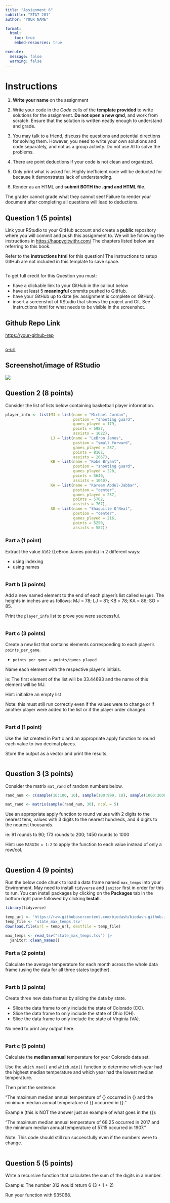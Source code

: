 ```yaml
---
title: "Assignment 6"
subtitle: "STAT 201"
author: "YOUR NAME"

format:
  html:
    toc: true
    embed-resources: true

execute:
  message: false
  warning: false
---
```


# Instructions

1.  **Write your name** on the assignment

2.  Write your code in the *Code* cells of the **template provided** to write solutions for the assignment. **Do not open a new qmd**, and work from scratch. Ensure that the solution is written neatly enough to understand and grade.

3.  You may talk to a friend, discuss the questions and potential directions for solving them. However, you need to write your own solutions and code separately, and not as a group activity. Do not use AI to solve the problems.

4.  There are point deductions if your code is not clean and organized.

5.  Only print what is asked for. Highly inefficient code will be deducted for because it demonstrates lack of understanding.

6.  Render as an HTML and **submit BOTH the .qmd and HTML file**.

The grader cannot grade what they cannot see! Failure to render your document after completing all questions will lead to deductions.

## Question 1 (5 points)

Link your RStudio to your GitHub account and create a **public** repository where you will commit and push this assignment to. We will be following the instructions in <https://happygitwithr.com/> The chapters listed below are referring to this book.

Refer to the **instructions html** for this question! The instructions to setup GitHub are not included in this template to save space.

```         
```

To get full credit for this Question you must:

-   have a clickable link to your GitHub in the callout below
-   have at least 5 **meaningful** commits pushed to GitHub.
-   have your GitHub up to date (ie: assignment is complete on GitHub).
-   insert a screenshot of RStudio that shows the project and Git. See instructions html for what needs to be visible in the screenshot.

::: {.callout-tip icon="false"}
## Github Repo Link

[https://your-github-rep](https://your-github-repo-url)

```         
```

[o-url](https://your-github-repo-url)
:::

::: {.callout-tip icon="false"}
## Screenshot/image of RStudio

![](filepath.png)
:::

## Question 2 (8 points)

Consider the list of lists below containing basketball player information.

```r
player_info <- list(MJ = list(name = "Michael Jordan",
                              postion = "shooting guard",
                              games_played = 179,
                              points = 5987,
                              assists = 1022),
                    LJ = list(name = "LeBron James",
                              postion = "small forward",
                              games_played = 287,
                              points = 8162,
                              assists = 2067),
                    KB = list(name = "Kobe Bryant",
                              postion = "shooting guard",
                              games_played = 220,
                              points = 5640,
                              assists = 1040),
                    KA = list(name = "Kareem Abdul-Jabbar",
                              postion = "center",
                              games_played = 237,
                              points = 5762,
                              assists = 767),
                    SO = list(name = "Shaquille O'Neal",
                              postion = "center",
                              games_played = 216,
                              points = 5250,
                              assists = 582))
```

### Part a (1 point)

Extract the value `8162` (LeBron James points) in 2 different ways:

-   using indexing
-   using names

```r

```

### Part b (3 points)

Add a new named element to the end of each player's list called `height`. The heights in inches are as follows: MJ = 78; LJ = 81; KB = 78; KA = 86; SO = 85.

Print the `player_info` list to prove you were successful.

```r

```

### Part c (3 points)

Create a new list that contains elements corresponding to each player's `points_per_game`.

-   `points_per_game = points/games_played`

Name each element with the respective player's initials.

ie: The first element of the list will be 33.44693 and the name of this element will be MJ.

Hint: initialize an empty list

Note: this must still run correctly even if the values were to change or if another player were added to the list or if the player order changed.

```r

```

### Part d (1 point)

Use the list created in Part c and an appropriate apply function to round each value to two decimal places.

Store the output as a vector and print the results.

```r

```

## Question 3 (3 points)

Consider the matrix `mat_rand` of random numbers below.

```r
rand_num <- c(sample(10:100, 10), sample(100:999, 10), sample(1000:2000, 10))

mat_rand <- matrix(sample(rand_num, 30), ncol = 5)
```

Use an appropriate apply function to round values with 2 digits to the nearest tens, values with 3 digits to the nearest hundreds, and 4 digits to the nearest thousands.

ie: 91 rounds to 90; 173 rounds to 200; 1450 rounds to 1000

Hint: use `MARGIN = 1:2` to apply the function to each value instead of only a row/col.

```r

```

## Question 4 (9 points)

Run the below code chunk to load a data frame named `max_temps` into your Environment. May need to install `tidyverse` and `janitor` first in order for this to run. You can install packages by clicking on the **Packages** tab in the bottom right pane followed by clicking **Install**.

```r
library(tidyverse)

temp_url <- 'https://raw.githubusercontent.com/biodash/biodash.github.io/master/assets/data/temperature/co_oh_va_max_temp.txt'
temp_file <- 'state_max_temps.tsv'
download.file(url = temp_url, destfile = temp_file)

max_temps <- read_tsv("state_max_temps.tsv") |> 
  janitor::clean_names()
```

### Part a (2 points)

Calculate the average temperature for each month across the whole data frame (using the data for all three states together).

```r

```

### Part b (2 points)

Create three new data frames by slicing the data by state.

-   Slice the data frame to only include the state of Colorado (CO).
-   Slice the data frame to only include the state of Ohio (OH).
-   Slice the data frame to only include the state of Virginia (VA).

No need to print any output here.

```r

```

### Part c (5 points)

Calculate the **median annual** temperature for your Colorado data set.

Use the `which.max()` and `which.min()` function to determine which year had the highest median temperature and which year had the lowest median temperature.

Then print the sentence:

"The maximum median annual temperature of {} occurred in {} and the minimum median annual temperature of {} occurred in {}."

Example (this is NOT the answer just an example of what goes in the {}):

"The maximum median annual temperature of 68.25 occurred in 2017 and the minimum median annual temperature of 57.15 occurred in 1907."

Note: This code should still run successfully even if the numbers were to change.

```r

```

## Question 5 (5 points)

Write a recursive function that calculates the sum of the digits in a number.

Example: The number 312 would return 6 (3 + 1 + 2)

Run your function with 935068.

```r

```
